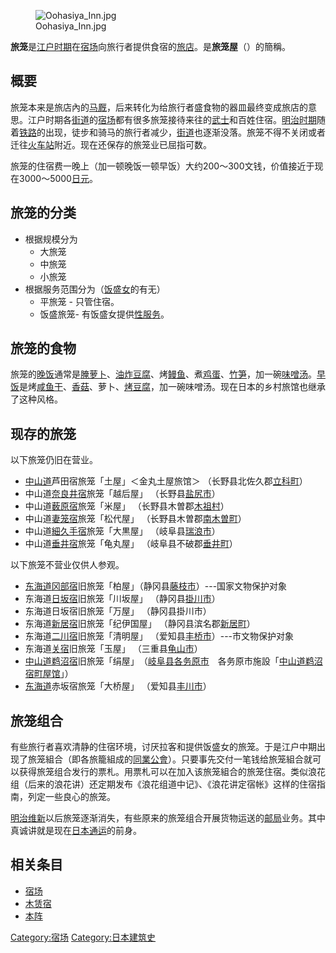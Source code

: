 {{Unreferenced|time=2017-08-28T12:50:18+00:00}}
{{japanese|japanese=旅籠|kana=はたご|romaji=hata go}}
[[File:Oohasiya_Inn.jpg|thumb]]

'''旅笼'''是[[江户时期|江户时期]]在[[宿场|宿场]]向旅行者提供食宿的[[旅店|旅店]]。是'''旅笼屋'''（{{lang|ja|はたごや}}）的簡稱。

== 概要 ==
旅笼本来是旅店內的[[马厩|马厩]]，后来转化为给旅行者盛食物的器皿最终变成旅店的意思。江户时期各[[街道|街道]]的[[宿场|宿场]]都有很多旅笼接待来往的[[武士|武士]]和百姓住宿。[[明治时期|明治时期]]随着[[铁路|铁路]]的出现，徒步和骑马的旅行者减少，[[街道|街道]]也逐渐没落。旅笼不得不关闭或者迁往[[火车站|火车站]]附近。现在还保存的旅笼业已屈指可数。

旅笼的住宿费一晚上（加一顿晚饭一顿早饭）大约200～300文钱，价值接近于现在3000～5000[[日元|日元]]。

== 旅笼的分类 ==
* 根据规模分为
** 大旅笼
** 中旅笼
** 小旅笼
* 根据服务范围分为（[[饭盛女|饭盛女]]的有无）
** 平旅笼 - 只管住宿。
** 饭盛旅笼- 有饭盛女提供[[性服务|性服务]]。

== 旅笼的食物 ==
旅笼的[[晚饭|晚饭]]通常是[[腌萝卜|腌萝卜]]、[[油炸豆腐|油炸豆腐]]、烤[[鳗鱼|鳗鱼]]、煮[[鸡蛋|鸡蛋]]、[[竹笋|竹笋]]，加一碗[[味噌汤|味噌汤]]。[[早饭|早饭]]是烤[[咸鱼干|咸鱼干]]、[[香菇|香菇]]、萝卜、[[烤豆腐|烤豆腐]]，加一碗味噌汤。现在日本的乡村旅馆也继承了这种风格。

== 现存的旅笼 ==
以下旅笼仍旧在营业。
* [[中山道|中山道]]芦田宿旅笼「土屋」＜金丸土屋旅馆＞ （长野县北佐久郡[[立科町|立科町]]）
* 中山道[[奈良井宿|奈良井宿]]旅笼「越后屋」 （长野县[[盐尻市|盐尻市]]）
* 中山道[[藪原宿|薮原宿]]旅笼「米屋」 （长野县木曽郡[[木祖村|木祖村]]）
* 中山道[[妻笼宿|妻笼宿]]旅笼「松代屋」 （长野县木曽郡[[南木曽町|南木曽町]]）
* 中山道[[細久手宿|細久手宿]]旅笼「大黒屋」 （岐阜县[[瑞浪市|瑞浪市]]）
* 中山道[[垂井宿|垂井宿]]旅笼「龟丸屋」 （岐阜县不破郡[[垂井町|垂井町]]）

以下旅笼不营业仅供人参观。
* [[东海道|东海道]][[冈部宿|冈部宿]]旧旅笼「柏屋」（静冈县[[藤枝市|藤枝市]]）---国家文物保护对象
* 东海道[[日坂宿|日坂宿]]旧旅笼「川坂屋」 （静冈县[[掛川市|掛川市]]）
* 东海道日坂宿旧旅笼「万屋」 （静冈县掛川市）
* 东海道[[新居宿|新居宿]]旧旅笼「纪伊国屋」 （静冈县滨名郡[[新居町|新居町]]）
* 东海道[[二川宿|二川宿]]旧旅笼「清明屋」 （爱知县[[丰桥市|丰桥市]]）---市文物保护对象
* 东海道[[关宿|关宿]]旧旅笼「玉屋」 （三重县[[龟山市|龟山市]]）
* [[中山道|中山道]][[鹈沼宿|鹈沼宿]]旧旅笼「绢屋」　（[[岐阜县|岐阜县]][[各务原市|各务原市]]　各务原市施設「[[中山道鹈沼宿町屋馆|中山道鹈沼宿町屋馆]]」）
* [[东海道|东海道]]赤坂宿旅笼「大桥屋」 （爱知县[[丰川市|丰川市]]）

== 旅笼组合 ==
有些旅行者喜欢清静的住宿环境，讨厌拉客和提供饭盛女的旅笼。于是江户中期出现了旅笼組合（即各旅籠組成的[[同業公會|同業公會]]）。只要事先交付一笔钱给旅笼組合就可以获得旅笼组合发行的票札。用票札可以在加入该旅笼組合的旅笼住宿。类似浪花组（后来的浪花讲）还定期发布《浪花组道中记》、《浪花讲定宿帐》这样的住宿指南，列定一些良心的旅笼。

[[明治维新|明治维新]]以后旅笼逐渐消失，有些原来的旅笼组合开展货物运送的[[邮局|邮局]]业务。其中真诚讲就是现在[[日本通运|日本通运]]的前身。

== 相关条目 ==
{{Commonscat|Hatago}}
* [[宿场|宿场]]
* [[木赁宿|木赁宿]]
* [[本阵|本阵]]

[[Category:宿场|Category:宿场]]
[[Category:日本建筑史|Category:日本建筑史]]